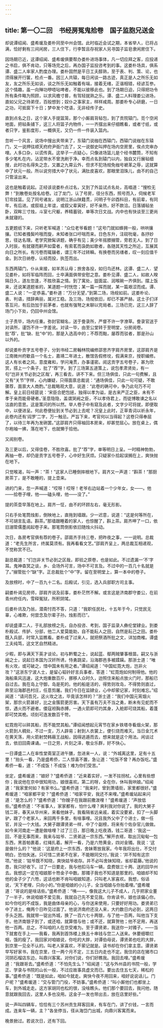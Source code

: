 ```yaml
---
---
---
```

title: 第一〇二回　书经房冤鬼拾卷　国子监胞兄送金
---



却说谭绍闻、盛希瑗及娄朴同至中州会馆。此时临近会试之期，本省举人，已将占满，恰好剩有三间闲房，三人住下，行李暂且存祝家人另寻国子监皂隶闲房住下。

因场期已近，这谭绍闻、盛希瑗俱要帮办娄朴进场事体，凡一切应拜之客，应投递之书启，俱不肯动，只等场完之后，再办国子监投咨考到的事。这娄朴场具，俱系谭、盛二人率家人酌度办理。娄朴固然是平日工夫醇熟，至于表、判、策、论，也须得展开行箧，检点一番。因三人共辕，每日闲谈一路古迹，真正是人之所乐无如友，友之所乐无如谈，谈之所乐无如触着有端，接着无绪，正谐相错，经谚互参。这个情趣，虽一向殚功咿唔呫啤者，不能以彼移此也。到了场期日迫，只得把功令所有条件略为照顾，以求风檐寸晷，有驾轻就熟之乐。谭、盛二人料理娄公进场，直如父兄之待弟侄，百般想到；奴仆之事家主，样样咸周。那娄朴专心研磨，一日之功，可抵窗下十日；梦中发个呓语，无非经传子史。

直到点名之日，这个家人手提篮笼，那个小厮肩背毡包，到了贡院辕门。觅个空闲地面，把毡条铺下，这三人将篮子内物件，一一齐摆出来仔细瞧看，或者寸纸，或者只字，鉴影度形，一概俱无，又仍一件一件装入篮内。

忽听一个风言，说场中搜出夹带来了，东辕门说枷在西辕门，西辕门说枷在东辕门，又一说押往顺天府府尹衙门去了，又一说御史叫押在场内空房里，俟点完审办哩。人多口杂，以谎传真。这举子一点疑心，只像进场篮儿是个经书麓筒，不知有多少笔札在内，沾泥带水不曾洗刷于净。幸而点名到辕门以内，独自又行展毡细搜，此时功名得失之念，又置之九霄云外，但求不犯场规免枷号褫革之辱，这就算中了状元一般。所以说穷措大中了状元，满肚皮喜欢，那眼里泪珠儿，由不的自己只管滚出来。

这也是触着说起。正经该说娄朴点过名，又到了外监试点名处，高唱道：“搜检无弊！”到散卷处按名给卷。过了龙门，认了号房，径分东西，照号而入，伺候老军钉帘挂篮。见了同号诸友，说明江浙山陕籍贯，问明子午卯酉科目，有前辈，有同年，有后进。或叙祖上年谊，或叙父辈寅好，好不亲热，好不款洽。日落铺毡坐卧，双眸三寸烛，斗室七尺躯，养精蓄锐，单等次日文战。内中也有快谈至三更尚未就寝的。

五更题纸下来，只听老军喊道：“众位老爷看题！”这号门就如蜂拥一般，哄哄攘攘。已知者搔鬓吟哦而旋，未知者张口吁喘而来。日色东升，注砚吮毫，各抒妙思，径达名理。老学究掀髯讲题，确乎有见；美少年摇膝搦管，旁若无人。到了日入时辰，有就寝而鼾声如雷者，有索茗而袅韵如歌者，各随其天性之所近，互展其向日之所长。有污卷而辄辍者，谓三年不过转瞬。有换卷而另缮者，叹一刻应值千金。到次日纳卷，认经而投，执签而出。

东西两辕门，仆从来接，如羊羔认母；旅舍各投，如归鸟还林。这谭、盛二人．望见娄朴，如将军临阵而回，士卒满面俱带安慰之意。娄朴见谭、盛二人，如故人暌隔日久，道左忽逢，不胜欣喜之情。到了寓处，盥面盆、润喉碗一齐俱到。摆上饭来，还说某道题省的，某道题一时恍惚；某一篇一挥而就，某一篇艰涩而成。谭、盛二人说：“一定恭喜。”娄朴道：“万分无望，”到第二场，场规如前。这娄朴论、表、判语，措辞典丽，属对工稳。及三场，场规依旧，却已不甚严赫。这土子们详答互问，有后劲加于前茅者，也就有强弩之末聊以完局者。三场已完，这三人辞了场门小下处，仍回中州会馆。

士子责毕，场内任重。弥封官糊名，送于誊录所，严督不许一字潦草。誊录官送于对读所，谨饬不许一字差讹。对读一毕，由至公堂转于至明堂，分房阅卷。批“荐’，批“缺、批“中”的，那是入选高中的；不荐而黜，屡荐而驳者，那是孙山以外的。

却说娄朴贡字五号卷子，分到书经二房翰林院编修邵思齐字肩齐房里，这邵肩齐是江南微州府歇县一个名士，嘉靖二年进土，散馆告假修坟，假满来京，授职编修。这人有长者之风，意度雍和，学问淹贯，办事谨密。阅这贡字五号卷子，甚为欣赏，搭上一个条子，批了“荐”字。到了三场第五道策上，说包孝肃贤处，有一句“岂非关节必到之区哉’，再三看去，讲不下来。但三场俱佳，只此一句费解，且又有“关节”字样，心内嫌疑，只得面禀总裁说：“通场俱佳，只此一句可疑，不敢骤荐，面禀大人商酌。”总裁略观大意，说道：“此卷的确可中，争乃此句万不可解。皇上前日经筵说：‘宋臣合肥包拯，独得以孝为谥，是古来严正之臣，未有不孝于亲而能骨硬者。’圣意隐隐，盖谓哭阙之臣，不以孝侍君上，而徒博敢谏之名以沽直的意思。这是策问的所以然。举人卷子中有窥及此者，文字少可将就，即便取中，以便进呈。何此卷便扯到关节必到上去呢？况皇上此时，正草青词以祈永年，此卷内还有‘阎罗’二字，万一触忌。严旨下来，考官何以当得起？这卷只得奉屈了，以待三年再为发硎罢。”这邵肩齐只得袖回本房来，却甚觉屈心。放在桌上，偶尔袍袖一拂，落在地下，也就懒于拾他。

又阅别卷。

及三更以后，又得佳卷，不胜欣喜。批了“荐”字，单等明日上呈。一时精神勃勃，再抽一卷，却仍是贡字五号卷子，心中好生厌烦。只疑家仆拾起误搁在上，爽快抛在地下。

只觉喉渴，叫一声：“茶！”这家人已睡倒摔根地下。肩齐又一声道：“斟茶！”那厨房茶丁，是不敢睡的，提上壶来。

进的门来，忽一声喊道：“哎呀！哎呀！老爷右边站着一个少年女，女——。他——拾卷子哩，他——磕头哩，他——没了。”

提的茶壶早落在地上。肩齐一怔，由不的环顾左右，毫无形影。

只右手处笔筒烛影，倒映地上，直拖到墙跟。少一迟意，说道：“这是何等所在，不可胡言乱语。斟茶。”那墙跟睡着的家人，也惊醒了，斟上茶。肩齐呷了一口，依旧溺管儒墨阅起卷子来。那笔筒倒影依旧随烛火抖动。

次日，各房考官俱有荐的卷子。邵肩齐手持三卷，把昨夜之事，一一说明。总裁道：“老先生所言，终属莫须有。我再看看文艺。”邵肩齐呈上，两总裁互相递观，不觉称赏不已。

副总裁道：“们岂非关节必到之区哉，即验之原卷，也是如此。不过遗漏一‘不’字耳。鬼神杳冥之谈，乡、会场外可言，场中不可言及。不过中的一百几十名就是了。”搦管批个“缺”字。正总裁批个“中”字。留在至明堂上，算一本中的卷子。

及放榜时，中了一百九十二名。后殿试，引见，选入兵部职方司主事。

嗣娄朴谒见房师，邵肩齐说及前事，娄朴茫然不解。或言这是济南郡守娄公，在前青州府任内，雪释冤狱，所积阴骘。

后娄朴讯及乃翁，潜斋忖而不答，只道：“我职任民社，十五年于今，只觉民无辜，心难欺，何尝念及尔辈子孙。烛影而已”。

却说盛谭二人，于礼部放榜之先，自办投咨、考到，国子监录人彝伦堂肄业。到娄朴殿试、传胪、分部，他二人爱莫能助，自不能耘人之田，自然是耘己之田。娄朴既入兵部，时常入监瞧看。娄朴成了过来人，就把祭酒所批之文，详加商榷。谭盛工夫纯笃，这文艺自然精进。

少暇，即与满天下英才谈论。初与黔蜀之士，说起蓝、鄢两贼肇事根苗。嗣又与浙闽之士，说起日本国为汉奸所诱，恃勇跳梁，沿海郡邑多被蹂躏。那浙士道：“唯有火攻，或可破之，惜中国未有用之者。”谭绍闻道：“中国虹霓大炮，岂非火攻？”这浙东宁波人士，是留心韬钤好言兵事者，答道：“虹霓炮如何制得他。他的海船乘风迅速，这大炮重数百斤，挪移人众时久，迨照住来船点放火门时，那船已自过去。我在岛上守御，岛是死的。他的船是活的，得势则攻岛，不得势则直过，奔至沿海郡邑村庄，任意剪屠。我们今日在监肄业，心中却萦记家，时刻难忘。”绍闻道：“请问吾兄，这火攻之法，毕竟该怎样的？”浙士道：“我们中国元宵烟火架，那宗火箭甚好，比之金簇箭更厉害。天下虽有万夫不当之勇，断未有见蛇而不惊，遇火而不避者。倭寇袒胸赤膊，一遇火箭即可灼其身，入舱即可烧其船，着蓬即可焚其桅。顷刻可连发数百千笴。

虹霓炮可以碎其船，而不能焚其船。”谭绍闻想起元宵节在家乡铁塔寺看烟火架，那火箭到人稠处，不过一支，万人辟易；射到人衣裳上，便引烧而难灭。当日金兀术在黄天荡，用火箭射焚韩蔽王战船，因得逃遁而去，想来就是这个用法。闲谈过去，依旧回斋课诵。一日之劳，片刻之泽，敬业乐群，好不快心。

一日谭盛二人在率性堂斋室正进午膳，忽进来一人，说：“外城离这里，足有十五里！”抬头一看，乃是盛希侨，二人惊喜不置，急让道：“吃饭不曾？再办饭吃。”盛希侨一看，道：“不成饭！不成饭！难为你们受苦。”

坐定，盛希瑗道：“娘好？”盛希侨道：“近来着实好，一发不拄拐杖。心里有些想你；我说他在京中很知用功，娘很喜欢。第二的呀，全在你，休叫我哄娘。”绍闻道：“我家里何如？有家书么。”盛希侨道：“我来时，曾到萧墙街，家里都很好。”盛希瑗道：“咱家都平安？”盛希侨道：“咱家平安，我还不来哩。”盛希瑗站起来问道：“是怎么的？”盛希侨道：“你嫂子在我跟前撒泼哩！”盛希瑗道：“声放低些。”盛希侨道：“不省事人，家家都有，怕什么哩？爽利我对你说了。我的大舅子钱二哥，春天从华州来，来看他妹子。我看隔省远亲戚，着实没要紧，扣了一头脚驴，跟了个老家人，来回两千多里，有啥事哩。况且我外父中了个进士，做一任官，并没一个大钱。大舅子跟谭贤弟一样，中了个副榜，将来有个佐杂官儿做做。如今来河南走一遭是做啥哩？过了三日，那日晚上吃夜酒，钱二哥道：‘我这一回，不是无事而来，我来与姑爷、二贤弟送一宗东西。”解开衣褡，取出沉甸甸一包东西，黑首帕裹着，红绳扎着。解开一看，乃是六笏黄金，四对金镯。我说：‘这是做什么的？”他说：‘这是府上一宗东西，舍妹寄放我家。今年我将出仕，不交付明白，恐怕失迷。只可惜二贤弟不在家，不能眼同交付。’我说：‘并不知有这宗项。”他说：‘姑爷既不知晓，爽快姑爷收存。并不必叫舍妹知晓，省却葛藤。’他说的恳，我只好收下。过了一日要走，我与他扣马车一辆，盘费银三十两、送的回华州去。我想这一定在咱娘那十笏金子中数。那镯子我也不知道是那里的。咱娘却不知他的金子少了六笏，这话也断不肯叫咱娘知道，只叫老人家喜欢。我想，俗话说，‘天下老哩，只向小的。”你是咱娘的小儿子，全当咱娘与你抬着哩。”盛希暖道：“哥说的是啥话些。”盛希侨道：“咦——，像我这大儿子不成人，几乎把家业董了一半子，休说咱娘不爱见我，我就自己先不爱见我。你肯读书，娘也该偏心你。如今你吃的不成饭，我是曲体母亲的心，与你送来使用，只要好好用功。娄贤弟已中了进土，俺两个日昨见过面了。他说济南府还没人来，大约数日内必到，这两日手头乏困。我就带一锭出外城，换了一百六七十两银，与了他一百两，叫他当下支手。他济南银子到了，或还咱，就算借与他；或不还，就算贺他；他不足用，再送他一百两。总之，不叫咱的人在京受难为。至于谭贤弟，我送你一对镯子。——当下就套在手上——我看，我再到首饰楼上换五十串钱与您二人送来。休要细嚼烂咽，饿的瘦了。我回家对咱娘说，你吃的大胖，对谭伯母说，谭贤弟也吃的大胖，到京里一见全不认的。叫老人家喜欢，不萦记就是。读书却在你们拿主意。谭贤弟早写好家书，我在京里，住一两个月不定，三五日内走也不定。我住的店在猪市口河阴石榴店东边，叫鼎兴客寓。对你们说，你们好瞧我。我回去哩。”盛希瑗道：“我跟哥去。”盛希侨道：“不怕先生么？”绍闻道：“这与外州县的书院一般，学正、学录与书院的山长一般，不过应故事具虚文而已。要出去住五七天，稀松的事。”盛希侨道：“既是如此，咱如今就走。爽快今夜不用回来，咱好说说话儿。门户呢？”盛希瑗道：“交与管门门役，不妨事。”盛希侨道：“叫小厮他们也都坐上车，到外城走走。这方家胡同也松的很，没啥瞧头。他们那个要回去，我问他，随意就跟我回去，这里人多也没用。这金子一发也带出去，放在店里好些。”

说一声叫四辆车，恰恰有三个苏州贡生拜客回来，有车在门，讲了价钱，一言而成。连来车一辆，主？”各坐停当，径从海岱门出城，向鼎兴客寓而来。

晚景掀过。若说次日，还有下回。